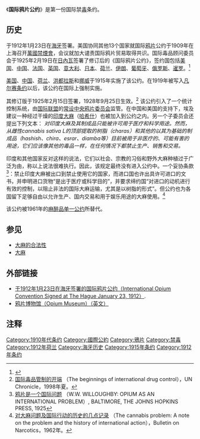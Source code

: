 {{Infobox treaty
|treaty_name=国际鸦片公约
|colour_scheme=background:grey
|image=[[File:Raid.jpeg|frame]]
|caption=1912年2月24日[[新奥尔良|新奥尔良]]The Daily Picayune报上关于鸦片的文章
|place_signed=[[海牙|海牙]]
|date_signed=1912年1月23日
|date_entered_into_force=1915年2月11日 / 1919年6月28日
|conditions_for_entry_into_force=
|parties=(见正文)
}}
《'''国际鸦片公约'''》是第一份国际禁[[毒品|毒]]条约。

==历史==
于1912年1月23日在[[海牙|海牙]]签署。美国协同其他13个国家就国际[[鸦片|鸦片]]公约于1909年在上海召开[[萬國禁煙會|萬國禁煙會]]，会议就加大谴责国际鸦片贸易取得共识。国际毒品顾问委员会于1925年2月19日在[[日內瓦|日內瓦]]签署了修订后的《国际鸦片公约》，签约国包括[[美国|美国]]、[[中華民國大陸時期|中国]]、[[法国|法国]]、[[英国|英国]]、[[意大利|意大利]]、[[日本|日本]]、[[荷兰|荷兰]]、[[伊朗|伊朗]]、[[葡萄牙|葡萄牙]]、[[俄罗斯|俄罗斯]]、[[暹罗|暹罗]]。<ref>{{cite news| first=| last=| coauthors=| title=资料：主要的国际禁毒公约| date=| publisher=| url=http://www.gdga.gov.cn/ztbd/jd/zl/t20060613_89556.htm| work=| pages=| accessdate=2008-06-09| deadurl=yes| archiveurl=https://web.archive.org/web/20090108072524/http://www.gdga.gov.cn/ztbd/jd/zl/t20060613_89556.htm| archivedate=2009-01-08}}</ref>

[[美国|美国]]、[[中華民國大陸時期|中国]]、[[荷兰|荷兰]]、[[洪都拉斯|洪都拉斯]]和[[挪威|挪威]]于1915年实施了该公约。在1919年被写入[[凡尔赛条约|凡尔赛条约]]以后，该公约在国际上强制实施。

其修订版于1925年2月15日签署，1928年9月25日生效。<ref>[http://www.findarticles.com/p/articles/mi_m1309/is_2_35/ai_54157834 国际毒品管制的开端] {{Wayback|url=http://www.findarticles.com/p/articles/mi_m1309/is_2_35/ai_54157834 |date=20080429232350 }}（The beginnings of international drug control），UN Chronicle，1998年夏。</ref> 该公约引入了一个统计控制系统，由[[国际联盟|国际联盟]]的[[常设中央鸦片委员会|常设中央鸦片委员会]]监管。在中国和美国的支持下，埃及建议一种经过干燥的[[印度大麻|印度大麻]]（[[哈希什|哈希什]]）也被加入到公约之内。另一个子委员会还提出下列文本：
''对印度大麻及其制成品只能被许可用于医疗和科学用途。然而，从雌性cannabis sativa L的顶部提取的树脂（charas）和其他的以其为基础的制成品（hashish、chira、esrar、diamba等）目前被用于非医疗的、可能有害的用途，它们应该像其他的毒品一样，在任何情况下都禁止生产、销售和交易。''

印度和其他国家反对这样的说法，它们以社会、宗教的习俗和野外大麻种植过于广泛为由，称以上说法很难执行。因此，该规定最终没有进入公约中。一个妥协条款<ref>[http://www.druglibrary.org/schaffer/history/e1920/willoughby.htm 鸦片是一个国际问题] {{Wayback|url=http://www.druglibrary.org/schaffer/history/e1920/willoughby.htm |date=20101130182023 }}（W.W. WILLOUGHBY: OPIUM AS AN INTERNATIONAL PROBLEM）, BALTIMORE, THE JOHNS HOPKINS PRESS, 1925</ref>：禁止印度大麻被出口到禁止使用它的国家，而进口国也许出具许可进口的文书，并申明进口货物“是出于医疗或科学目的”，并要求缔约国“对进口的动机进行有效的控制，以阻止非法的国际大麻运输，尤其是以树脂的形式”。但公约也为各国留下足够自由以允许生产、国内交易和用于娱乐用途的大麻使用。<ref>[http://www.unodc.org/unodc/en/bulletin/bulletin_1962-01-01_4_page005.html 对大麻问题及国际行动的历史的几点记录] {{Wayback|url=http://www.unodc.org/unodc/en/bulletin/bulletin_1962-01-01_4_page005.html |date=20050526043451 }}（The cannabis problem: A note on the problem and the history of international action），Bulletin on Narcotics，1962年。</ref>

该公约被1961年的[[麻醉品单一公约|麻醉品单一公约]]所替代。

==参见==
{{Wikisource|各國禁煙公約}}
*[[大麻的合法性|大麻的合法性]]
*[[大麻|大麻]]

==外部链接==
*[https://web.archive.org/web/20050125000432/http://www.tc.edu/centers/cifas/drugsandsociety/background/OpiumConvention.html 于1912年1月23日在海牙签署的国际鸦片公约（International Opium Convention Signed at The Hague January 23, 1912）].
*[http://www.opiummuseum.com/ 鸦片博物馆（Opium Museum）（英文）]{{Wayback|url=http://www.opiummuseum.com/ |date=20170926130140 }}

==注释==
{{reflist}}

[[Category:1910年代条约|Category:1910年代条约]]
[[Category:國際公約|Category:國際公約]]
[[Category:鴉片|Category:鴉片]]
[[Category:禁毒|Category:禁毒]]
[[Category:1912年荷兰|Category:1912年荷兰]]
[[Category:海牙历史|Category:海牙历史]]
[[Category:1915年条约|Category:1915年条约]]
[[Category:1912年条约|Category:1912年条约]]